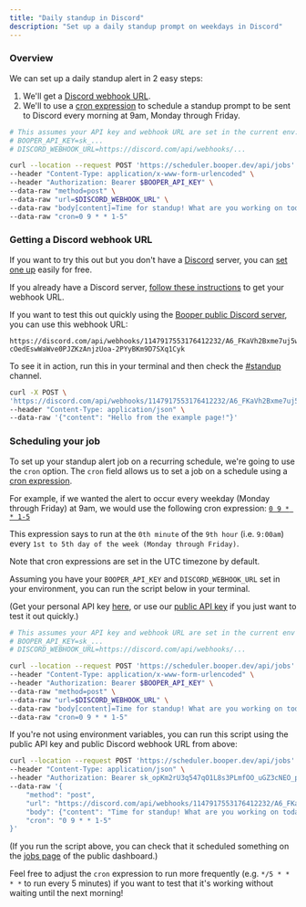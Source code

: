 ```yaml
---
title: "Daily standup in Discord"
description: "Set up a daily standup prompt on weekdays in Discord"
---
```


### Overview

We can set up a daily standup alert in 2 easy steps:

1. We'll get a [Discord webhook URL](https://support.discord.com/hc/en-us/articles/228383668-Intro-to-Webhooks).
2. We'll to use a [cron expression](https://crontab.guru/) to schedule a standup prompt to be sent to Discord every morning at 9am, Monday through Friday.

<Accordion title="Just show me the code">

```bash
# This assumes your API key and webhook URL are set in the current env:
# BOOPER_API_KEY=sk_...
# DISCORD_WEBHOOK_URL=https://discord.com/api/webhooks/...

curl --location --request POST 'https://scheduler.booper.dev/api/jobs' \
--header "Content-Type: application/x-www-form-urlencoded" \
--header "Authorization: Bearer $BOOPER_API_KEY" \
--data-raw "method=post" \
--data-raw "url=$DISCORD_WEBHOOK_URL" \
--data-raw "body[content]=Time for standup! What are you working on today?" \
--data-raw "cron=0 9 * * 1-5"
```

</Accordion>

### Getting a Discord webhook URL

If you want to try this out but you don't have a [Discord](https://discord.com/) server, you can [set one up](https://support.discord.com/hc/en-us/articles/204849977-How-do-I-create-a-server-) easily for free.

If you already have a Discord server, [follow these instructions](https://support.discord.com/hc/en-us/articles/228383668-Intro-to-Webhooks) to get your webhook URL.

If you want to test this out quickly using the [Booper public Discord server](https://discord.gg/pD7pnd2bUH), you can use this webhook URL:

```
https://discord.com/api/webhooks/1147917553176412232/A6_FKaVh2Bxme7uj5wDnh40k-cOedEswWaWve0PJZKzAnjzUoa-2PYyBKm9D7SXq1Cyk
```

To see it in action, run this in your terminal and then check the [#standup](https://discord.com/channels/1107053251498627222/1147917515075375144) channel.

```bash
curl -X POST \
'https://discord.com/api/webhooks/1147917553176412232/A6_FKaVh2Bxme7uj5wDnh40k-cOedEswWaWve0PJZKzAnjzUoa-2PYyBKm9D7SXq1Cyk' \
--header "Content-Type: application/json" \
--data-raw '{"content": "Hello from the example page!"}'
```

### Scheduling your job

To set up your standup alert job on a recurring schedule, we're going to use the `cron` option. The `cron` field allows us to set a job on a schedule using a [cron expression](https://crontab.guru/).

For example, if we wanted the alert to occur every weekday (Monday through Friday) at 9am, we would use the following cron expression: [`0 9 * * 1-5`](https://crontab.guru/#0_9_*_*_1-5)

This expression says to run at the `0th minute` of the `9th hour` (i.e. `9:00am`) every `1st to 5th day of the week (Monday through Friday)`.

<Info>Note that cron expressions are set in the UTC timezone by default.</Info>

Assuming you have your `BOOPER_API_KEY` and `DISCORD_WEBHOOK_URL` set in your environment, you can run the script below in your terminal.

(Get your personal API key [here](https://www.booper.dev/api-keys), or use our [public API key](https://www.booper.dev/g/home) if you just want to test it out quickly.)

```bash
# This assumes your API key and webhook URL are set in the current env
# BOOPER_API_KEY=sk_...
# DISCORD_WEBHOOK_URL=https://discord.com/api/webhooks/...

curl --location --request POST 'https://scheduler.booper.dev/api/jobs' \
--header "Content-Type: application/x-www-form-urlencoded" \
--header "Authorization: Bearer $BOOPER_API_KEY" \
--data-raw "method=post" \
--data-raw "url=$DISCORD_WEBHOOK_URL" \
--data-raw "body[content]=Time for standup! What are you working on today?" \
--data-raw "cron=0 9 * * 1-5"
```

If you're not using environment variables, you can run this script using the public API key and public Discord webhook URL from above:

```bash
curl --location --request POST 'https://scheduler.booper.dev/api/jobs' \
--header "Content-Type: application/json" \
--header "Authorization: Bearer sk_opKm2rU3q547qO1L8s3PLmfOO_uGZ3cNEO_p7O5S32Q" \
--data-raw '{
    "method": "post",
    "url": "https://discord.com/api/webhooks/1147917553176412232/A6_FKaVh2Bxme7uj5wDnh40k-cOedEswWaWve0PJZKzAnjzUoa-2PYyBKm9D7SXq1Cyk",
    "body": {"content": "Time for standup! What are you working on today?"},
    "cron": "0 9 * * 1-5"
}'

```

(If you run the script above, you can check that it scheduled something on the [jobs page](https://www.booper.dev/g/jobs?q=2PYyBKm9D7SXq1Cyk) of the public dashboard.)

Feel free to adjust the `cron` expression to run more frequently (e.g. `*/5 * * * *` to run every 5 minutes) if you want to test that it's working without waiting until the next morning!
